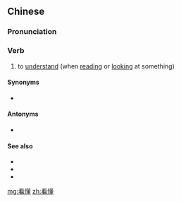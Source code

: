 ==Chinese==
{{zh-forms}}

===Pronunciation===
{{zh-pron
|m=kàndǒng
|c=hon3 dung2
|cat=v
}}

===Verb===
{{zh-verb}}

# to [[understand]] (when [[reading]] or [[looking]] at something)

====Synonyms====
* {{zh-l|看得懂}}

====Antonyms====
* {{zh-l|看不懂}}

====See also====
* {{zh-l|聽懂/听懂}}
* {{zh-l|聽得懂/听得懂}}
* {{zh-l|聽不懂/听不懂}}

[[mg:看懂]]
[[zh:看懂]]